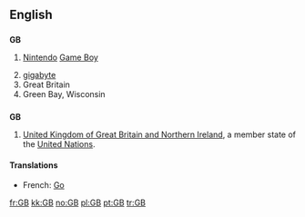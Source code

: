 ==English==

==={{initialism}}===
'''GB'''

# {{video games}} [[Nintendo]] [[Game Boy]]
# [[gigabyte]]
# Great Britain
# Green Bay, Wisconsin

==={{abbreviation}}===
'''GB'''

# [[United Kingdom of Great Britain and Northern Ireland]], a member state of the [[United Nations]].

====Translations====
{{trans-top|gigabyte}}
* French: [[Go]]
{{trans-mid}}
{{trans-bottom}}

[[fr:GB]]
[[kk:GB]]
[[no:GB]]
[[pl:GB]]
[[pt:GB]]
[[tr:GB]]